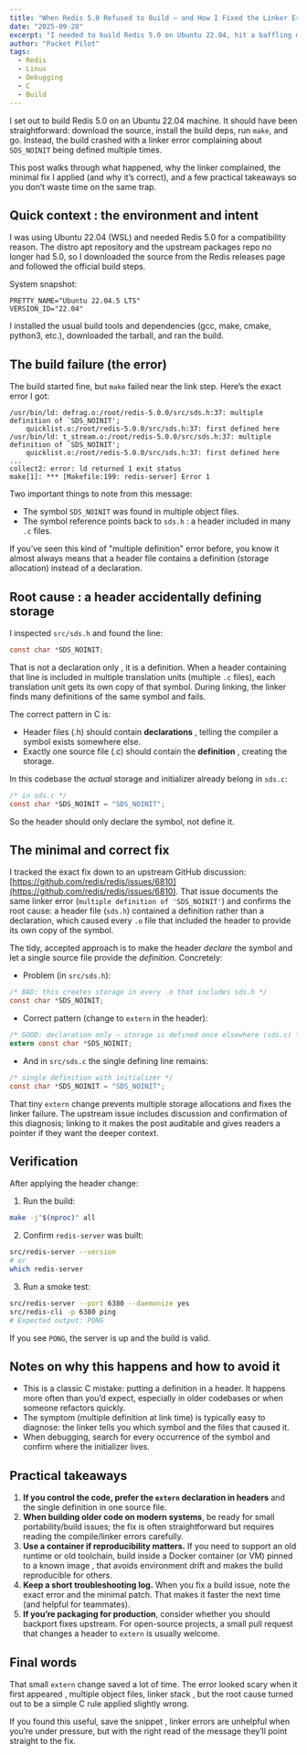 ```yaml
---
title: "When Redis 5.0 Refused to Build — and How I Fixed the Linker Error"
date: "2025-09-28"
excerpt: "I needed to build Redis 5.0 on Ubuntu 22.04, hit a baffling multiple-definition linker error, and fixed it by converting a header-side definition into a proper extern declaration. Here’s the step-by-step diagnosis and the simple patch that saved the day."
author: "Packet Pilot"
tags:
  - Redis
  - Linux
  - Debugging
  - C
  - Build
---
```


I set out to build Redis 5.0 on an Ubuntu 22.04 machine. It should have been straightforward: download the source, install the build deps, run `make`, and go. Instead, the build crashed with a linker error complaining about `SDS_NOINIT` being defined multiple times.

This post walks through what happened, why the linker complained, the minimal fix I applied (and why it’s correct), and a few practical takeaways so you don’t waste time on the same trap.

## Quick context : the environment and intent

I was using Ubuntu 22.04 (WSL) and needed Redis 5.0 for a compatibility reason. The distro apt repository and the upstream packages repo no longer had 5.0, so I downloaded the source from the Redis releases page and followed the official build steps.

System snapshot:

```
PRETTY_NAME="Ubuntu 22.04.5 LTS"
VERSION_ID="22.04"
```

I installed the usual build tools and dependencies (gcc, make, cmake, python3, etc.), downloaded the tarball, and ran the build.

## The build failure (the error)

The build started fine, but `make` failed near the link step. Here’s the exact error I got:

```
/usr/bin/ld: defrag.o:/root/redis-5.0.0/src/sds.h:37: multiple definition of `SDS_NOINIT';
    quicklist.o:/root/redis-5.0.0/src/sds.h:37: first defined here
/usr/bin/ld: t_stream.o:/root/redis-5.0.0/src/sds.h:37: multiple definition of `SDS_NOINIT';
    quicklist.o:/root/redis-5.0.0/src/sds.h:37: first defined here
...
collect2: error: ld returned 1 exit status
make[1]: *** [Makefile:199: redis-server] Error 1
```

Two important things to note from this message:

- The symbol `SDS_NOINIT` was found in multiple object files.
- The symbol reference points back to `sds.h` : a header included in many `.c` files.

If you’ve seen this kind of "multiple definition" error before, you know it almost always means that a header file contains a definition (storage allocation) instead of a declaration.

## Root cause : a header accidentally defining storage

I inspected `src/sds.h` and found the line:

```c
const char *SDS_NOINIT;
```

That is not a declaration only , it is a definition. When a header containing that line is included in multiple translation units (multiple `.c` files), each translation unit gets its own copy of that symbol. During linking, the linker finds many definitions of the same symbol and fails.

The correct pattern in C is:

- Header files (.h) should contain **declarations** , telling the compiler a symbol exists somewhere else.
- Exactly one source file (.c) should contain the **definition** , creating the storage.

In this codebase the _actual_ storage and initializer already belong in `sds.c`:

```c
/* in sds.c */
const char *SDS_NOINIT = "SDS_NOINIT";
```

So the header should only declare the symbol, not define it.

## The minimal and correct fix

I tracked the exact fix down to an upstream GitHub discussion: [https://github.com/redis/redis/issues/6810](https://github.com/redis/redis/issues/6810). That issue documents the same linker error (`multiple definition of 'SDS_NOINIT'`) and confirms the root cause: a header file (`sds.h`) contained a definition rather than a declaration, which caused every `.o` file that included the header to provide its own copy of the symbol.

The tidy, accepted approach is to make the header _declare_ the symbol and let a single source file provide the _definition_. Concretely:

- Problem (in `src/sds.h`):

```c
/* BAD: this creates storage in every .o that includes sds.h */
const char *SDS_NOINIT;
```

- Correct pattern (change to `extern` in the header):

```c
/* GOOD: declaration only — storage is defined once elsewhere (sds.c) */
extern const char *SDS_NOINIT;
```

- And in `src/sds.c` the single defining line remains:

```c
/* single definition with initializer */
const char *SDS_NOINIT = "SDS_NOINIT";
```

That tiny `extern` change prevents multiple storage allocations and fixes the linker failure. The upstream issue includes discussion and confirmation of this diagnosis; linking to it makes the post auditable and gives readers a pointer if they want the deeper context.

## Verification

After applying the header change:

1. Run the build:

```bash
make -j"$(nproc)" all
```

2. Confirm `redis-server` was built:

```bash
src/redis-server --version
# or
which redis-server
```

3. Run a smoke test:

```bash
src/redis-server --port 6380 --daemonize yes
src/redis-cli -p 6380 ping
# Expected output: PONG
```

If you see `PONG`, the server is up and the build is valid.

## Notes on why this happens and how to avoid it

- This is a classic C mistake: putting a definition in a header. It happens more often than you’d expect, especially in older codebases or when someone refactors quickly.
- The symptom (multiple definition at link time) is typically easy to diagnose: the linker tells you which symbol and the files that caused it.
- When debugging, search for every occurrence of the symbol and confirm where the initializer lives.

## Practical takeaways

1. **If you control the code, prefer the `extern` declaration in headers** and the single definition in one source file.
2. **When building older code on modern systems**, be ready for small portability/build issues; the fix is often straightforward but requires reading the compile/linker errors carefully.
3. **Use a container if reproducibility matters.** If you need to support an old runtime or old toolchain, build inside a Docker container (or VM) pinned to a known image , that avoids environment drift and makes the build reproducible for others.
4. **Keep a short troubleshooting log.** When you fix a build issue, note the exact error and the minimal patch. That makes it faster the next time (and helpful for teammates).
5. **If you’re packaging for production**, consider whether you should backport fixes upstream. For open-source projects, a small pull request that changes a header to `extern` is usually welcome.

## Final words

That small `extern` change saved a lot of time. The error looked scary when it first appeared , multiple object files, linker stack , but the root cause turned out to be a simple C rule applied slightly wrong.

If you found this useful, save the snippet , linker errors are unhelpful when you’re under pressure, but with the right read of the message they’ll point straight to the fix.
